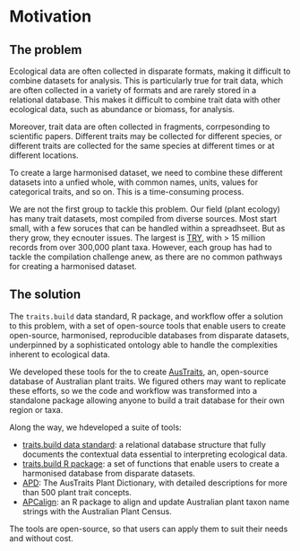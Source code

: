 # Motivation

## The problem

Ecological data are often collected in disparate formats, making it difficult to combine datasets for analysis. This is particularly true for trait data, which are often collected in a variety of formats and are rarely stored in a relational database. This makes it difficult to combine trait data with other ecological data, such as abundance or biomass, for analysis.

Moreover, trait data are often collected in fragments, corrpesonding to scientific papers. Different traits may be collected for different species, or different traits are collected for the same species at different times or at different locations. 

To create a large harmonised dataset, we need to combine these different datasets into a unfied whole, with common names, units, values for categorical traits, and so on. This is a time-consuming process.

<!-- image: XXX data sources -->

We are not the first group to tackle this problem. Our field (plant ecology) has many trait datasets, most compiled from diverse sources. Most start small, with a few soruces that can be handled within a spreadhseet. But as thery grow, they ecnouter issues. The largest is [TRY](https://try-db.org/TryWeb/Home.php), with > 15 million records from over 300,000 plant taxa. However, each group has had to tackle the compilation challenge anew, as there are no common pathways for creating a harmonised dataset.

## The solution

The `traits.build` data standard, R package, and workflow offer a solution to this problem, with a set of open-source tools that enable users to create open-source, harmonised, reproducible databases from disparate datasets, underpinned by a sophisticated ontology able to handle the complexities inherent to ecological data. 

We developed these tools for the to create  [AusTraits](https://github.com/traitecoevo/austraits.build/), an, open-source database of Australian plant traits. We figured others may want to replicate these efforts, so we the code and workflow was transformed into a standalone package allowing anyone to build a trait database for their own region or taxa.

Along the way, we hdeveloped a suite of tools:

- [traits.build data standard](database_standard.html): a relational database structure that fully documents the contextual data essential to interpreting ecological data.
- [traits.build R package](traits.build.html): a set of functions that enable users to create a harmonised database from disparate datasets.
- [APD](http://w3id.org/APD/): The AusTraits Plant Dictionary, with  detailed descriptions for more than 500 plant trait concepts.  
- [APCalign](https://github.com/traitecoevo/APCalign): an R package to align and update Australian plant taxon name strings with the Australian Plant Census.

The tools are open-source, so that users can apply them to suit their needs and without cost.
